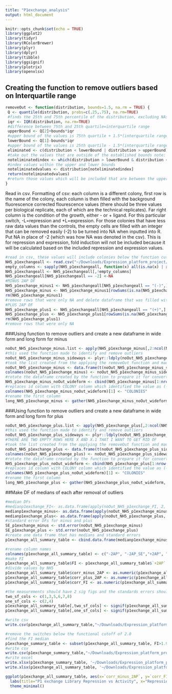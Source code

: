 ```yaml
---
title: "P1exchange_analysis"
output: html_document
---
```


```r
knitr::opts_chunk$set(echo = TRUE)
library(ggplot2)
library(tidyr)
library(RColorBrewer)
library(plyr)
library(dplyr)
library(tibble)
library(ggsignif)
library(plotrix)
library(openxlsx)
```

## Creating the function to remove outliers based on Interquartile range
```r
removeOut <- function(distribution, bounds=1.5, na.rm = TRUE) {
 Q <- quantile(distribution, probs=c(.25,.75), na.rm=TRUE) 
 #finds the 25th and 75th percentile of the distribution, excluding NAs
 iqr <- IQR(distribution, na.rm=TRUE)
 #difference between 75th and 25th quartile=interquartile range
 upperBound <- Q[2]+bounds*iqr
 #upper bound of the values is 75th quartile + 1.5*(interquartile range) note: that 1.5 can be vaired by changing bound
 lowerBound <- Q[1]-bounds*iqr
 #upper bound of the values is 25th quartile - 1.5*(interquartile range)
 eliminated <- c(distribution < lowerBound | distribution > upperBound)
 #take out the values that are outside of the established bounds note: that 1.5 can be vaired by changing bound
 noteliminatedindex <- which(distribution > lowerBound & distribution < upperBound)
 #index values within the upper and lower bounds
 noteliminatedvalues <- distribution[noteliminatedindex]
 return(noteliminatedvalues)
 #return those values which will be included that are between the upper and lower bounds 
}
```

Read in csv.
Formatting of csv: each column is a different colony, first row is the name of the colony, each column is then filled with the background fluorescence corrected flourescence values (there should be three values per biological replicate, each of which are the technical replicates). Far right column is the condition of the growth, either - or + ligand. For this particular switch, -L=repression and +L=expression. For those colonies that have less raw data values than the controls, the empty cells are filled with an integer that can be removed easily (-2) to be turned into NA when inputted into R. 
Put NA in place of -2 (which was how NA was denoted in the csv).
This is for repression and expression, fold induction will not be included because it will be calculated based on the included repression and expression values.
```r
#read in csv, these values will include colonies below the function cut off which has been defined here as 2.0
NH5_p1exchangeall <- read.csv("~/Downloads/Expression_platform_project/expression_platform_files/P1exchange_data.csv", header=T)
empty_columns <- sapply(NH5_p1exchangeall, function(x) all(is.na(x) | x==""))
NH5_p1exchangeall <- NH5_p1exchangeall[,!empty_columns]
NH5_p1exchangeall[NH5_p1exchangeall == -2] <-NA
#MINUS 2AP DF
NH5_p1exchange_minus1 <- NH5_p1exchangeall[NH5_p1exchangeall == "(-)",]
NH5_p1exchange_minus <- NH5_p1exchange_minus1[rowSums(is.na(NH5_p1exchange_minus1)) !=ncol(NH5_p1exchange_minus1),]
rm(NH5_p1exchange_minus1)
#remove rows that were only NA and delete dataframe that was filled with NA only columns
#PLUS 2AP DF
NH5_p1exchange_plus1 <- NH5_p1exchangeall[NH5_p1exchangeall == "(+)",]
NH5_p1exchange_plus <- NH5_p1exchange_plus1[rowSums(is.na(NH5_p1exchange_plus1)) !=ncol(NH5_p1exchange_plus1),]
rm(NH5_p1exchange_plus1)
#remove rows that were only NA 
```

###Using function to remove outliers and create a new dataframe in wide form and long form for minus
```r
noOut_NH5_p1exchange_minus.list <- apply(NH5_p1exchange_minus[,2:ncol(NH5_p1exchange_minus)], 2, removeOut, na.rm=TRUE)
#this used the function made to identify and remove outliers 
noOut_NH5_p1exchange_minus_sideways <- plyr::ldply(noOut_NH5_p1exchange_minus.list, rbind)
#took the list created from the applying the removeOut function and made it into a dataframe 
noOut_NH5_p1exchange_minus <- data.frame(t(noOut_NH5_p1exchange_minus_sideways[-1]))
colnames(noOut_NH5_p1exchange_minus) <- noOut_NH5_p1exchange_minus_sideways[,1]
#rotate the dataframe created by the function to prepare it for converting to long form 
NH5_p1exchange_minus_noOut_wideform <- cbind(NH5_p1exchange_minus[1:nrow(noOut_NH5_p1exchange_minus),1], noOut_NH5_p1exchange_minus[,1:ncol(noOut_NH5_p1exchange_minus)])
#replaces id column with COLONY column which identified the value as (-) or (+)
colnames(NH5_p1exchange_minus_noOut_wideform)[1] <- "COLONIES"
#rename the first column 
long_NH5_p1exchange_minus <- gather(NH5_p1exchange_minus_noOut_wideform, Colony_Name, Fluorescence, -COLONIES)
```

###Using function to remove outliers and create a new dataframe in wide form and long form for plus
```r

noOut_NH5_p1exchange_plus.list <- apply(NH5_p1exchange_plus[,2:ncol(NH5_p1exchange_plus)], 2, removeOut, na.rm=TRUE)
#this used the function made to identify and remove outliers 
noOut_NH5_p1exchange_plus_sideways <- plyr::ldply(noOut_NH5_p1exchange_plus.list, rbind)
#THERE ARE TWO EMPTY ROWS HERE X AND X.1 THAT I WANT TO GET RID OF 
#took the list created from the applying the removeOut function and made it into a dataframe 
noOut_NH5_p1exchange_plus <- data.frame(t(noOut_NH5_p1exchange_plus_sideways[-1]))
colnames(noOut_NH5_p1exchange_plus) <- noOut_NH5_p1exchange_plus_sideways[,1]
#rotate the dataframe created by the function to prepare it for converting to long form 
NH5_p1exchange_plus_noOut_wideform <- cbind(NH5_p1exchange_plus[1:nrow(noOut_NH5_p1exchange_plus),1], noOut_NH5_p1exchange_plus[,1:ncol(noOut_NH5_p1exchange_plus)])
#replaces id column with COLONY column which identified the value as (-) or (+)
colnames(NH5_p1exchange_plus_noOut_wideform)[1] <- "COLONIES"
#rename the first column 
long_NH5_p1exchange_plus <- gather(NH5_p1exchange_plus_noOut_wideform, Colony_Name, Fluorescence, -COLONIES)
```

##Make DF of medians of each after removal of outliers 
```r
#median DFs
#medianp1exchange_FI<- as.data.frame(apply(noOut_NH5_p1exchange_FI, 2, median, na.rm=TRUE))
medianp1exchange_minus<- as.data.frame(apply(noOut_NH5_p1exchange_minus, 2, median, na.rm=TRUE))
medianp1exchange_plus<- as.data.frame(apply(noOut_NH5_p1exchange_plus, 2, median, na.rm=TRUE))
#standard error DFs for minus and plus
SE_p1exchange_minus <- std.error(noOut_NH5_p1exchange_minus)
SE_p1exchange_plus <- std.error(noOut_NH5_p1exchange_plus)
#create one data frame that has medians and standard errors
p1exchange_all_summary_table <- cbind.data.frame(medianp1exchange_minus, SE_p1exchange_minus, medianp1exchange_plus, SE_p1exchange_plus)

#rename column names
colnames(p1exchange_all_summary_table) <- c("-2AP", "-2AP_SE","+2AP", "+2AP_SE")
#make FI
p1exchange_all_summary_table$FI <- p1exchange_all_summary_table$`+2AP` / p1exchange_all_summary_table$`-2AP`
#divide values by NH5
p1exchange_all_summary_table$corr_minus_2AP <- as.numeric(p1exchange_all_summary_table$'-2AP')/p1exchange_all_summary_table[c("NH5"),c("-2AP")]
p1exchange_all_summary_table$corr_plus_2AP <- as.numeric(p1exchange_all_summary_table$'+2AP')/p1exchange_all_summary_table[c("NH5"),c("+2AP")]
p1exchange_all_summary_table$corr_FI <- as.numeric(p1exchange_all_summary_table$FI)/p1exchange_all_summary_table[c("NH5"),c("FI")]

#the measurements should have 2 sig figs and the standards errors should have 1 sig fig
two_sf_cols <- c(1,3,5,6,7,8)
one_sf_cols <- c(2,4)
p1exchange_all_summary_table[,two_sf_cols] <- signif(p1exchange_all_summary_table[,two_sf_cols],2)
p1exchange_all_summary_table[,one_sf_cols] <- signif(p1exchange_all_summary_table[,one_sf_cols],1)

#write csv
write.csv(p1exchange_all_summary_table,"~/Downloads/Expression_platform_project/expression_platform_files/analysis/output_files/p1exchange/p1exchange_all_summary_table.csv", row.names = TRUE)

#remove the switches below the functional cutoff of 2.0
#find the FI median
p1exchange_summary_table <- subset(p1exchange_all_summary_table, FI>1.9)
#write csv
write.csv(p1exchange_summary_table,"~/Downloads/Expression_platform_project/expression_platform_files/analysis/output_files/p1exchange/p1exchange_summary_table.csv", row.names = TRUE)
#write excel
write.xlsx(p1exchange_summary_table, '~/Downloads/Expression_platform_project/expression_platform_files/analysis/output_files/p1exchange/p1exchange_summary_table.xlsx', rowNames = TRUE)
write.xlsx(p1exchange_all_summary_table, '~/Downloads/Expression_platform_project/expression_platform_files/analysis/output_files/p1exchange/p1exchange_all_summary_table.xlsx', rowNames = TRUE)

ggplot(p1exchange_all_summary_table, aes(x=`corr_minus_2AP`, y=`corr_FI`))+ geom_point(size=2, alpha=1, show.legend = FALSE)+
  labs(title="P1 exchange Library Repression vs Activity", x="Repression", y="Fold Induction")+
  theme_minimal()
```
